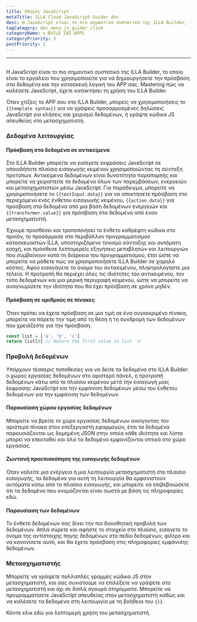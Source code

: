 ```yaml
---
title: Οδηγός JavaScript
metaTitle: ILLA Cloud JavaScript Guider doc
desc: Η JavaScript είναι το πιο σημαντικό συστατικό της ILLA Builder, το οποίο είναι το εργαλείο που χρησιμοποιείτε για να οικοδομήσουμε την πρόσβαση στα δεδομένα και την κατασκευή λογική της APP σας
tagCategory: doc_menu_js_guider_click
categoryName: 🌀 BUILD ΣΑΣ APPS
categoryPriority: 5
postPriority: 1
---
```


* * *

## <Heading hidden>Οδηγός JavaScript</Heading>

Η JavaScript είναι το πιο σημαντικό συστατικό της ILLA Builder, το οποίο είναι το εργαλείο που χρησιμοποιείτε για να δημιουργήσετε την πρόσβαση στα δεδομένα και την κατασκευή λογική του APP σας. Mastering πώς να καλέσετε JavaScript, έχετε κατακτήσει τη χρήση του ILLA Builder.

Όταν χτίζεις το APP σου στο ILLA Builder, μπορείς να χρησιμοποιήσεις το `{{template syntax}}` για να γράψεις προσαρμοσμένες δηλώσεις JavaScript για κλήσεις και χειρισμό δεδομένων, ή γράψτε κώδικα JS απευθείας στο μετασχηματιστή.

### Δεδομένα λειτουργίας

#### Πρόσβαση στα δεδομένα σε αντικείμενα

Στο ILLA Builder μπορείτε να εισάγετε εκφράσεις JavaScript σε οποιοδήποτε πλαίσιο εισαγωγής κειμένου χρησιμοποιώντας τη σύνταξη προτύπων. Αντικείμενα δεδομένων είναι δυνατότητα παραπομπής και μπορείτε να χειριστείτε τα δεδομένα όλων των παρεμβάσεων, ενεργειών και μετασχηματιστών μέσω JavaScript. Για παράδειγμα, μπορείτε να χρησιμοποιήσετε το `{{textInput.data}}` για να αποκτήσετε πρόσβαση στο περιεχόμενο ενός ένθετου εισαγωγής κειμένου, `{{action.data}}` για πρόσβαση στα δεδομένα από μια βάση δεδομένων ενεργειών και `{{transformer.value}}` για πρόσβαση στα δεδομένα από έναν μετασχηματιστή.

Έχουμε προσθέσει και τροποποιήσει το ένθετο καθρέφτη κώδικα στο προϊόν, το προσάρμοσε στο περιβάλλον προγραμματισμού κατασκευαστών ILLA, υποστηριζόμενο τονισμό σύνταξης και αυτόματη εσοχή, και πρόσθεσε λεπτομερείς εξηγήσεις μεταβλητών και λειτουργιών που συμβαίνουν κατά τη διάρκεια του προγραμματισμού, έτσι ώστε να μπορείτε να μάθετε πώς να χρησιμοποιήσετε ILLA Builder σε χαμηλό κόστος. Αφού εισαγάγετε το όνομα του αντικειμένου, πληκτρολογήστε μια τελεία. Η προτροπή θα περιέχει όλες τις ιδιότητες του αντικειμένου, τον τύπο δεδομένων και μια μερική περιγραφή κειμένου, ώστε να μπορείτε να αναγνωρίσετε την ιδιότητα που θα έχει πρόσβαση σε χρόνο μηδέν.

#### Πρόσβαση σε αριθμούς σε πίνακες

Όταν πρέπει να έχετε πρόσβαση σε μια τιμή σε ένα συγκεκριμένο πίνακα, μπορείτε να πάρετε την τιμή από τη θέση ή τη συνδρομή των δεδομένων που χρειάζεστε για την πρόσβαση.

```javascript
const list = ['a', 'b', 'c']
return list[0] // Return the first value in list 'a'
```

### Προβολή δεδομένων

Υπάρχουν τέσσερις τοποθεσίες για να δείτε τα δεδομένα στο ILLA Builder: ο χώρος εργασίας δεδομένων στο αριστερό πάνελ, η προτροπή δεδομένων κάτω από το πλαίσιο κειμένου μετά την εισαγωγή μιας έκφρασης JavaScript και την εμφάνιση δεδομένων μέσω του ένθετου δεδομένων για την εμφάνιση των δεδομένων.

#### Παρουσίαση χώρου εργασίας δεδομένων

Μπορείτε να βρείτε το χώρο εργασίας δεδομένων ανοίγοντας τον αριστερό πίνακα στον επεξεργαστή εφαρμογών, έτσι τα δεδομένα παρουσιάζονται ως δομημένη JSON στην οποία κάθε ιδιότητα και λίστα μπορεί να επεκταθεί και όλα τα δεδομένα εμφανίζονται οπτικά στο χώρο εργασίας.

[//]: # "[图片]"

#### Ζωντανή προεπισκόπηση της εισαγωγής δεδομένων

Όταν καλείτε μια ενέργεια ή μια λειτουργία μετασχηματιστή στο πλαίσιο εισαγωγής, τα δεδομένα για αυτή τη λειτουργία θα εμφανιστούν αυτόματα κάτω από το πλαίσιο εισαγωγής, και μπορείτε να επιβεβαιώσετε ότι τα δεδομένα που ονομάζονται είναι σωστά με βάση τις πληροφορίες εδώ.

[//]: # "[图片]"

#### Παρουσίαση των δεδομένων

Το ένθετο δεδομένων σας δίνει την πιο διαισθητική προβολή των δεδομένων. Απλά σύρετε και αφήστε το στοιχείο στο πλαίσιο, εισάγετε το όνομα της αντίστοιχης πηγής δεδομένων στο πεδίο δεδομένων, φίλτρο και να κανονίσετε αυτό, και θα έχετε πρόσβαση στις πληροφορίες εμφάνισης δεδομένων.

[//]: # "[图片]"

### Μετασχηματιστής

Μπορείτε να γράψετε πολλαπλές γραμμές κώδικα JS στον μετασχηματιστή, και σας συνιστούμε να επιλέξετε να γράψετε στο μετασχηματιστή και όχι σε διπλά σγουρά στηρίγματα. Μπορείτε να προγραμματίσετε JavaScript απευθείας στον μετασχηματιστή καθώς και να καλέσετε τα δεδομένα στη λειτουργία με τη βοήθεια του `{}}`.

Κάντε κλικ εδώ για λεπτομερή χρήση του μετασχηματιστή.
